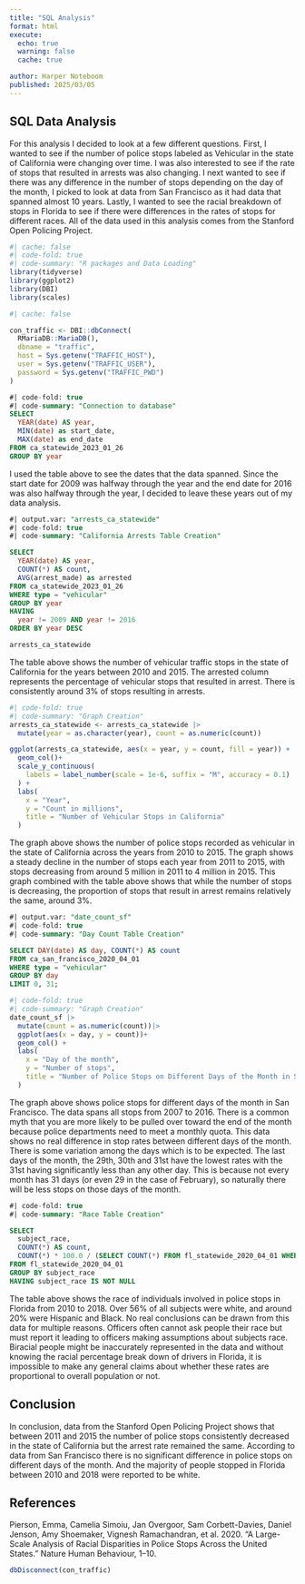 ```yaml
---
title: "SQL Analysis"
format: html
execute:
  echo: true
  warning: false
  cache: true 

author: Harper Noteboom
published: 2025/03/05
---
```


## SQL Data Analysis

For this analysis I decided to look at a few different questions. First, I wanted to see if the number of police stops labeled as Vehicular in the state of California were changing over time. I was also interested to see if the rate of stops that resulted in arrests was also changing. I next wanted to see if there was any difference in the number of stops depending on the day of the month, I picked to look at data from San Francisco as it had data that spanned almost 10 years. Lastly, I wanted to see the racial breakdown of stops in Florida to see if there were differences in the rates of stops for different races. All of the data used in this analysis comes from the Stanford Open Policing Project.

```r
#| cache: false 
#| code-fold: true
#| code-summary: "R packages and Data Loading"
library(tidyverse)
library(ggplot2)
library(DBI)
library(scales)
```

```r
#| cache: false 

con_traffic <- DBI::dbConnect(
  RMariaDB::MariaDB(),
  dbname = "traffic",
  host = Sys.getenv("TRAFFIC_HOST"),
  user = Sys.getenv("TRAFFIC_USER"),
  password = Sys.getenv("TRAFFIC_PWD")
)
```

```sql
#| code-fold: true
#| code-summary: "Connection to database"
SELECT 
  YEAR(date) AS year, 
  MIN(date) as start_date, 
  MAX(date) as end_date
FROM ca_statewide_2023_01_26
GROUP BY year

```

I used the table above to see the dates that the data spanned. Since the start date for 2009 was halfway through the year and the end date for 2016 was also halfway through the year, I decided to leave these years out of my data analysis.

```sql
#| output.var: "arrests_ca_statewide"
#| code-fold: true
#| code-summary: "California Arrests Table Creation"

SELECT 
  YEAR(date) AS year, 
  COUNT(*) AS count, 
  AVG(arrest_made) as arrested
FROM ca_statewide_2023_01_26
WHERE type = "vehicular"
GROUP BY year
HAVING 
  year != 2009 AND year != 2016
ORDER BY year DESC

```

```r
arrests_ca_statewide
```

The table above shows the number of vehicular traffic stops in the state of California for the years between 2010 and 2015. The arrested column represents the percentage of vehicular stops that resulted in arrest. There is consistently around 3% of stops resulting in arrests.

```r
#| code-fold: true
#| code-summary: "Graph Creation"
arrests_ca_statewide <- arrests_ca_statewide |> 
  mutate(year = as.character(year), count = as.numeric(count)) 

ggplot(arrests_ca_statewide, aes(x = year, y = count, fill = year)) + 
  geom_col()+ 
  scale_y_continuous(
    labels = label_number(scale = 1e-6, suffix = "M", accuracy = 0.1)
  ) +
  labs(
    x = "Year", 
    y = "Count in millions", 
    title = "Number of Vehicular Stops in California"
  )
```

The graph above shows the number of police stops recorded as vehicular in the state of California across the years from 2010 to 2015. The graph shows a steady decline in the number of stops each year from 2011 to 2015, with stops decreasing from around 5 million in 2011 to 4 million in 2015. This graph combined with the table above shows that while the number of stops is decreasing, the proportion of stops that result in arrest remains relatively the same, around 3%.

```sql
#| output.var: "date_count_sf"
#| code-fold: true
#| code-summary: "Day Count Table Creation"

SELECT DAY(date) AS day, COUNT(*) AS count
FROM ca_san_francisco_2020_04_01
WHERE type = "vehicular"
GROUP BY day
LIMIT 0, 31;

```

```r
#| code-fold: true
#| code-summary: "Graph Creation"
date_count_sf |> 
  mutate(count = as.numeric(count))|> 
  ggplot(aes(x = day, y = count))+ 
  geom_col() +
  labs(
    x = "Day of the month", 
    y = "Number of stops", 
    title = "Number of Police Stops on Different Days of the Month in San Fransisco"
  )

```

The graph above shows police stops for different days of the month in San Francisco. The data spans all stops from 2007 to 2016. There is a common myth that you are more likely to be pulled over toward the end of the month because police departments need to meet a monthly quota. This data shows no real difference in stop rates between different days of the month. There is some variation among the days which is to be expected. The last days of the month, the 29th, 30th and 31st have the lowest rates with the 31st having significantly less than any other day. This is because not every month has 31 days (or even 29 in the case of February), so naturally there will be less stops on those days of the month.

```sql
#| code-fold: true
#| code-summary: "Race Table Creation"

SELECT 
  subject_race, 
  COUNT(*) AS count, 
  COUNT(*) * 100.0 / (SELECT COUNT(*) FROM fl_statewide_2020_04_01 WHERE subject_race IS NOT NULL) AS percent
FROM fl_statewide_2020_04_01 
GROUP BY subject_race
HAVING subject_race IS NOT NULL 

```

The table above shows the race of individuals involved in police stops in Florida from 2010 to 2018. Over 56% of all subjects were white, and around 20% were Hispanic and Black. No real conclusions can be drawn from this data for multiple reasons. Officers often cannot ask people their race but must report it leading to officers making assumptions about subjects race. Biracial people might be inaccurately represented in the data and without knowing the racial percentage break down of drivers in Florida, it is impossible to make any general claims about whether these rates are proportional to overall population or not.

## Conclusion

In conclusion, data from the Stanford Open Policing Project shows that between 2011 and 2015 the number of police stops consistently decreased in the state of California but the arrest rate remained the same. According to data from San Francisco there is no significant difference in police stops on different days of the month. And the majority of people stopped in Florida between 2010 and 2018 were reported to be white.

## References

Pierson, Emma, Camelia Simoiu, Jan Overgoor, Sam Corbett-Davies, Daniel Jenson, Amy Shoemaker, Vignesh Ramachandran, et al. 2020. “A Large-Scale Analysis of Racial Disparities in Police Stops Across the United States.” Nature Human Behaviour, 1–10.

```r
dbDisconnect(con_traffic)
```

